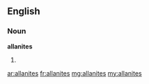 ==English==

===Noun===
'''allanites'''

# {{plural of|allanite}}

[[ar:allanites]]
[[fr:allanites]]
[[mg:allanites]]
[[my:allanites]]